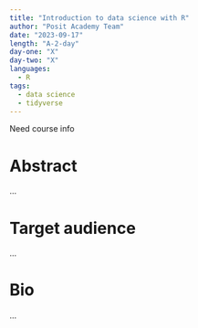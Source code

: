 ```yaml
---
title: "Introduction to data science with R"
author: "Posit Academy Team"
date: "2023-09-17"
length: "A-2-day"
day-one: "X"
day-two: "X"
languages:
  - R
tags:
  - data science
  - tidyverse
---
```


::: callout-note
Need course info
:::

# Abstract

...

# Target audience

...

# Bio

...
